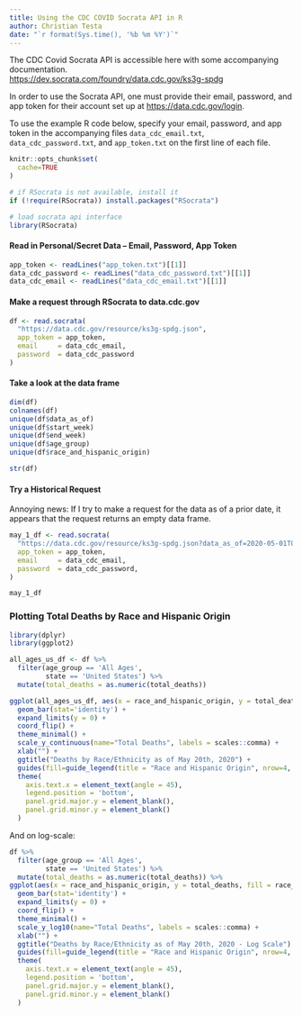 ```yaml
---
title: Using the CDC COVID Socrata API in R
author: Christian Testa
date: "`r format(Sys.time(), '%b %m %Y')`"
---
```


The CDC Covid Socrata API is accessible here with some accompanying documentation.  
<https://dev.socrata.com/foundry/data.cdc.gov/ks3g-spdg> 

In order to use the Socrata API, one must provide their email, password, and app token for 
their account set up at <https://data.cdc.gov/login>.

To use the example R code below, specify your email, password, and app token in the 
accompanying files `data_cdc_email.txt`, `data_cdc_password.txt`, and `app_token.txt` 
on the first line of each file.

```r
knitr::opts_chunk$set(
  cache=TRUE
)
```


```r
# if RSocrata is not available, install it
if (!require(RSocrata)) install.packages("RSocrata")

# load socrata api interface
library(RSocrata)
```

#### Read in Personal/Secret Data -- Email, Password, App Token

```r
app_token <- readLines("app_token.txt")[[1]]
data_cdc_password <- readLines("data_cdc_password.txt")[[1]]
data_cdc_email <- readLines("data_cdc_email.txt")[[1]]
```

#### Make a request through RSocrata to data.cdc.gov

```r
df <- read.socrata(
  "https://data.cdc.gov/resource/ks3g-spdg.json",
  app_token = app_token,
  email     = data_cdc_email,
  password  = data_cdc_password
)
```

#### Take a look at the data frame

```r
dim(df)
colnames(df)
unique(df$data_as_of)
unique(df$start_week)
unique(df$end_week)
unique(df$age_group)
unique(df$race_and_hispanic_origin)

str(df)
```

#### Try a Historical Request

Annoying news: If I try to make a request for the data as of a prior date, it appears that the 
request returns an empty data frame.


```r
may_1_df <- read.socrata(
  "https://data.cdc.gov/resource/ks3g-spdg.json?data_as_of=2020-05-01T00:00:00.000",
  app_token = app_token,
  email     = data_cdc_email,
  password  = data_cdc_password,
)

may_1_df
```

### Plotting Total Deaths by Race and Hispanic Origin

```r
library(dplyr)
library(ggplot2)

all_ages_us_df <- df %>% 
  filter(age_group == 'All Ages',
         state == 'United States') %>% 
  mutate(total_deaths = as.numeric(total_deaths)) 

ggplot(all_ages_us_df, aes(x = race_and_hispanic_origin, y = total_deaths, fill = race_and_hispanic_origin)) + 
  geom_bar(stat='identity') + 
  expand_limits(y = 0) + 
  coord_flip() + 
  theme_minimal() + 
  scale_y_continuous(name="Total Deaths", labels = scales::comma) + 
  xlab("") + 
  ggtitle("Deaths by Race/Ethnicity as of May 20th, 2020") + 
  guides(fill=guide_legend(title = "Race and Hispanic Origin", nrow=4, byrow=TRUE)) + 
  theme(
    axis.text.x = element_text(angle = 45),
    legend.position = 'bottom',
    panel.grid.major.y = element_blank(),
    panel.grid.minor.y = element_blank()
  ) 
```


And on log-scale:

```r
df %>% 
  filter(age_group == 'All Ages',
         state == 'United States') %>% 
  mutate(total_deaths = as.numeric(total_deaths)) %>% 
ggplot(aes(x = race_and_hispanic_origin, y = total_deaths, fill = race_and_hispanic_origin)) + 
  geom_bar(stat='identity') + 
  expand_limits(y = 0) + 
  coord_flip() + 
  theme_minimal() + 
  scale_y_log10(name="Total Deaths", labels = scales::comma) + 
  xlab("") + 
  ggtitle("Deaths by Race/Ethnicity as of May 20th, 2020 - Log Scale") + 
  guides(fill=guide_legend(title = "Race and Hispanic Origin", nrow=4, byrow=TRUE)) + 
  theme(
    axis.text.x = element_text(angle = 45),
    legend.position = 'bottom',
    panel.grid.major.y = element_blank(),
    panel.grid.minor.y = element_blank()
  ) 
```
